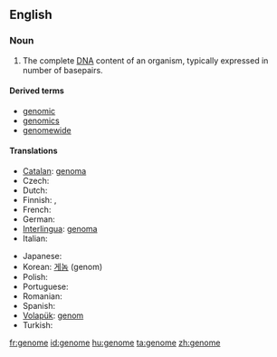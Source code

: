 ==English==
{{wikipedia}}

===Noun===
{{en-noun}}

# {{genetics}} The complete [[DNA]] content of an organism, typically expressed in number of basepairs.

====Derived terms====
* [[genomic]]
* [[genomics]]
* [[genomewide]]

====Translations====
{{trans-top|complete genetic information of an organism}}
* [[Catalan]]: [[genoma]] {{m}}
* Czech: {{t|cs|genom|m}}
* Dutch: {{t+|nl|genoom|n}}
* Finnish: {{t-|fi|genomi}}, {{t+|fi|perimä}}
* French: {{t+|fr|génome|m}}
* German: {{t+|de|Genom|n}}
* [[Interlingua]]: [[genoma]]
* Italian: {{t+|it|genoma|m}}
{{trans-mid}}
* Japanese: {{t-|ja|ゲノム|tr=genomu|sc=Jpan}}
* Korean: [[게놈]] (genom)
* Polish: {{t-|pl|genom|m}}
* Portuguese: {{t-|pt|genoma|m}}
* Romanian: {{t-|ro|genom|n}}
* Spanish: {{t+|es|genoma|m}}
* [[Volapük]]: [[genom]]
* Turkish: {{t+|tr|genom}}
{{trans-bottom}}

[[fr:genome]]
[[id:genome]]
[[hu:genome]]
[[ta:genome]]
[[zh:genome]]